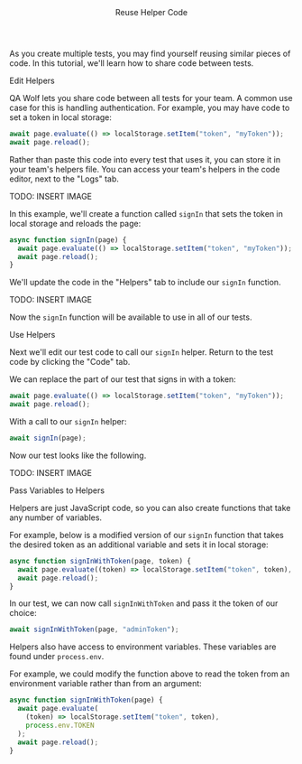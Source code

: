 

<Layout>

<Header>Reuse Helper Code</Header>

As you create multiple tests, you may find yourself reusing similar pieces of code. In this tutorial, we'll learn how to share code between tests.

<SubHeader>Edit Helpers</SubHeader>

QA Wolf lets you share code between all tests for your team. A common use case for this is handling authentication. For example, you may have code to set a token in local storage:

```js
await page.evaluate(() => localStorage.setItem("token", "myToken"));
await page.reload();
```

Rather than paste this code into every test that uses it, you can store it in your team's helpers file. You can access your team's helpers in the code editor, next to the "Logs" tab.

TODO: INSERT IMAGE

In this example, we'll create a function called `signIn` that sets the token in local storage and reloads the page:

```js
async function signIn(page) {
  await page.evaluate(() => localStorage.setItem("token", "myToken"));
  await page.reload();
}
```

We'll update the code in the "Helpers" tab to include our `signIn` function.

TODO: INSERT IMAGE

Now the `signIn` function will be available to use in all of our tests.

<SubHeader>Use Helpers</SubHeader>

Next we'll edit our test code to call our `signIn` helper. Return to the test code by clicking the "Code" tab.

We can replace the part of our test that signs in with a token:

```js
await page.evaluate(() => localStorage.setItem("token", "myToken"));
await page.reload();
```

With a call to our `signIn` helper:

```js
await signIn(page);
```

Now our test looks like the following.

TODO: INSERT IMAGE

<SubHeader>Pass Variables to Helpers</SubHeader>

Helpers are just JavaScript code, so you can also create functions that take any number of variables.

For example, below is a modified version of our `signIn` function that takes the desired token as an additional variable and sets it in local storage:

```js
async function signInWithToken(page, token) {
  await page.evaluate((token) => localStorage.setItem("token", token), token);
  await page.reload();
}
```

In our test, we can now call `signInWithToken` and pass it the token of our choice:

```js
await signInWithToken(page, "adminToken");
```

Helpers also have access to <Link href="use-environment-variables">environment variables</Link>. These variables are found under `process.env`.

For example, we could modify the function above to read the token from an environment variable rather than from an argument:

```js
async function signInWithToken(page) {
  await page.evaluate(
    (token) => localStorage.setItem("token", token),
    process.env.TOKEN
  );
  await page.reload();
}
```

</Layout>
